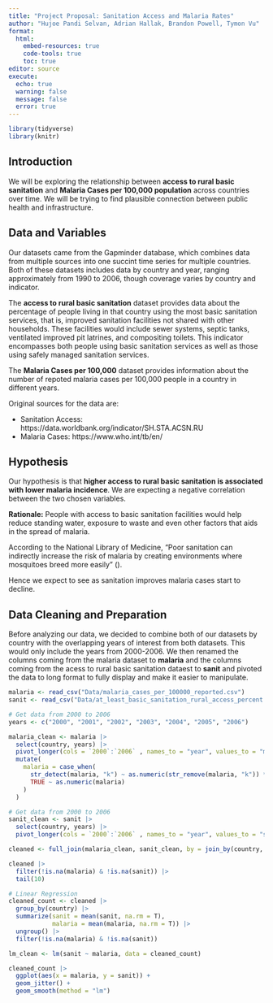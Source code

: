 ```yaml
---
title: "Project Proposal: Sanitation Access and Malaria Rates"
author: "Hujoe Pandi Selvan, Adrian Hallak, Brandon Powell, Tymon Vu"
format: 
  html:  
    embed-resources: true
    code-tools: true
    toc: true
editor: source
execute: 
  echo: true
  warning: false
  message: false
  error: true
---
```


```r
library(tidyverse)
library(knitr)
```

## Introduction

We will be exploring the relationship between **access to rural basic sanitation** and **Malaria Cases per 100,000 population** across countries over time. We will be trying to find plausible connection between public health and infrastructure.

## Data and Variables

Our datasets came from the Gapminder database, which combines data from multiple sources into one succint time series for multiple countries. Both of these datasets includes data by country and year, ranging approximately from 1990 to 2006, though coverage varies by country and indicator.

The **access to rural basic sanitation** dataset provides data about the percentage of people living in that country using the most basic sanitation services, that is, improved sanitation facilities not shared with other households. These facilities would  include sewer systems, septic tanks, ventilated improved pit latrines, and compositing toilets. This indicator encompasses both people using basic sanitation services as well as those using safely managed sanitation services.

The **Malaria Cases per 100,000** dataset provides information about the number of repoted malaria cases per 100,000 people in a country in different years.

Original sources for the data are:

-   Sanitation Access: https://data.worldbank.org/indicator/SH.STA.ACSN.RU
-   Malaria Cases: https://www.who.int/tb/en/

## Hypothesis

Our hypothesis is that **higher access to rural basic sanitation is associated with lower malaria incidence**. We are expecting a negative correlation between the two chosen variables.

**Rationale:** People with access to basic sanitation facilities would help reduce standing water, exposure to waste and even other factors that aids in the spread of malaria.

According to the National Library of Medicine, "Poor sanitation can indirectly increase the risk of malaria by creating environments where mosquitoes breed more easily" ([ ](https://pmc.ncbi.nlm.nih.gov/articles/PMC9817013/)).

Hence we expect to see as sanitation improves malaria cases start to decline.

## Data Cleaning and Preparation

Before analyzing our data, we decided to combine both of our datasets by country with the overlapping years of interest from both datasets. This would only include the years from 2000-2006. We then renamed the columns coming from the malaria dataset to **malaria** and the columns coming from the acess to rural basic sanitation dataest to **sanit** and pivoted the data to long format to fully display and make it easier to manipulate.

```r
malaria <- read_csv("Data/malaria_cases_per_100000_reported.csv")
sanit <- read_csv("Data/at_least_basic_sanitation_rural_access_percent.csv")
```

```r
# Get data from 2000 to 2006
years <- c("2000", "2001", "2002", "2003", "2004", "2005", "2006")

malaria_clean <- malaria |>
  select(country, years) |>
  pivot_longer(cols = `2000`:`2006` , names_to = "year", values_to = "malaria") |>
  mutate(
    malaria = case_when(
      str_detect(malaria, "k") ~ as.numeric(str_remove(malaria, "k")) * 1000,
      TRUE ~ as.numeric(malaria)
    )
  )

# Get data from 2000 to 2006
sanit_clean <- sanit |>
  select(country, years) |>
  pivot_longer(cols = `2000`:`2006` , names_to = "year", values_to = "sanit") 

cleaned <- full_join(malaria_clean, sanit_clean, by = join_by(country, year))

cleaned |>
  filter(!is.na(malaria) & !is.na(sanit)) |>
  tail(10)
```


```r
# Linear Regression
cleaned_count <- cleaned |>
  group_by(country) |>
  summarize(sanit = mean(sanit, na.rm = T),
            malaria = mean(malaria, na.rm = T)) |>
  ungroup() |>
  filter(!is.na(malaria) & !is.na(sanit))

lm_clean <- lm(sanit ~ malaria, data = cleaned_count)

cleaned_count |>
  ggplot(aes(x = malaria, y = sanit)) + 
  geom_jitter() + 
  geom_smooth(method = "lm")
```
